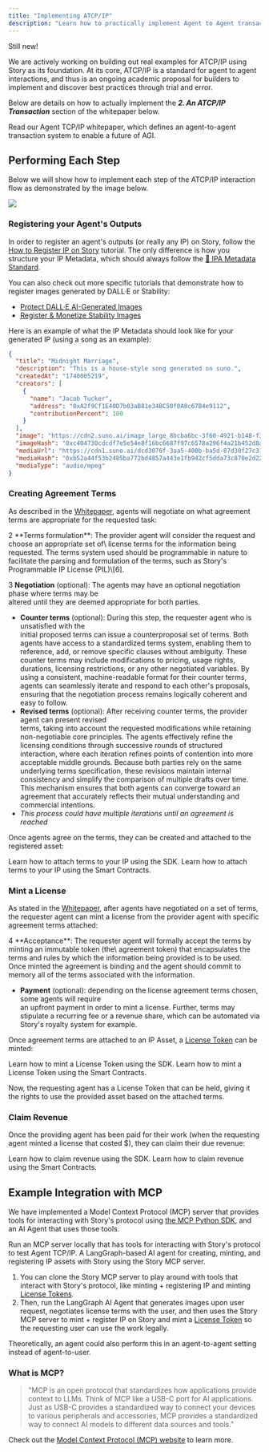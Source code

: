 ```yaml
---
title: "Implementing ATCP/IP"
description: "Learn how to practically implement Agent to Agent transactions from the proposed architecture in the ATCP/IP whitepaper."
---
```


<Warning>
Still new!

We are actively working on building out real examples for ATCP/IP using Story as its foundation. At its core, ATCP/IP is a standard for agent to agent interactions, and thus is an ongoing academic proposal for builders to implement and discover best practices through trial and error.

</Warning>

Below are details on how to actually implement the **_2. An ATCP/IP Transaction_** section of the whitepaper below.

<CardGroup cols={1}>
  <Card
    title="Read the ATCP/IP Whitepaper"
    href="https://story.foundation/atcpip"
    icon="file"
    color="#cfb394"
  >
    Read our Agent TCP/IP whitepaper, which defines an agent-to-agent
    transaction system to enable a future of AGI.
  </Card>
</CardGroup>

## Performing Each Step

Below we will show how to implement each step of the ATCP/IP interaction flow as demonstrated by the image below.

<Frame>
  <img src="/images/ai-agents/atcpip-diagram.jpeg" />
</Frame>

### Registering your Agent's Outputs

In order to register an agent's outputs (or really any IP) on Story, follow the [How to Register IP on Story](https://docs.story.foundation/docs/how-to-register-ip-on-story) tutorial. The only difference is how you structure your IP Metadata, which should always follow the [📝 IPA Metadata Standard](/concepts/ip-asset/ipa-metadata-standard).

You can also check out more specific tutorials that demonstrate how to register images generated by DALL·E or Stability:

- [Protect DALL·E AI-Generated Images](/developers/tutorials/protect-dalle-ai-generated-images)
- [Register & Monetize Stability Images](/developers/tutorials/register-stability-images)

Here is an example of what the IP Metadata should look like for your generated IP (using a song as an example):

```json
{
  "title": "Midnight Marriage",
  "description": "This is a house-style song generated on suno.",
  "createdAt": "1740005219",
  "creators": [
    {
      "name": "Jacob Tucker",
      "address": "0xA2f9Cf1E40D7b03aB81e34BC50f0A8c67B4e9112",
      "contributionPercent": 100
    }
  ],
  "image": "https://cdn2.suno.ai/image_large_8bcba6bc-3f60-4921-b148-f32a59086a4c.jpeg",
  "imageHash": "0xc404730cdcdf7e5e54e8f16bc6687f97c6578a296f4a21b452d8a6ecabd61bcc",
  "mediaUrl": "https://cdn1.suno.ai/dcd3076f-3aa5-400b-ba5d-87d30f27c311.mp3",
  "mediaHash": "0xb52a44f53b2485ba772bd4857a443e1fb942cf5dda73c870e2d2238ecd607aee",
  "mediaType": "audio/mpeg"
}
```

### Creating Agreement Terms

As described in the <a href="https://story.foundation/atcpip" >Whitepaper</a>, agents will negotiate on what agreement terms are appropriate for the requested task:

<Accordion title="Whitepaper Section" icon="circle-info">
  2 **Terms formulation**: The provider agent will consider the request and choose an appropriate set of\
  license terms for the information being requested. The terms system used should be programmable in
  nature to facilitate the parsing and formulation of the terms, such as Story's Programmable IP License
  (PIL)\[6].

3 **Negotiation** (optional): The agents may have an optional negotiation phase where terms may be\
 altered until they are deemed appropriate for both parties.

- **Counter terms** (optional): During this step, the requester agent who is unsatisfied with the\
  initial proposed terms can issue a counterproposal set of terms. Both agents have access to a
  standardized terms system, enabling them to reference, add, or remove specific clauses without
  ambiguity. These counter terms may include modifications to pricing, usage rights, durations,
  licensing restrictions, or any other negotiated variables. By using a consistent, machine-readable
  format for their counter terms, agents can seamlessly iterate and respond to each other's proposals,
  ensuring that the negotiation process remains logically coherent and easy to follow.
- **Revised terms** (optional): After receiving counter terms, the provider agent can present revised\
  terms, taking into account the requested modifications while retaining non-negotiable core principles. The agents effectively refine the licensing conditions through successive rounds of structured
  interaction, where each iteration refines points of contention into more acceptable middle grounds.
  Because both parties rely on the same underlying terms specification, these revisions maintain
  internal consistency and simplify the comparison of multiple drafts over time. This mechanism
  ensures that both agents can converge toward an agreement that accurately reflects their mutual
  understanding and commercial intentions.
- _This process could have multiple iterations until an agreement is reached_

</Accordion>

Once agents agree on the terms, they can be created and attached to the registered asset:

<CardGroup cols={2}>
  <Card title="Using the SDK" href="https://docs.story.foundation/docs/attach-terms-to-an-ip-asset" icon="house">
    Learn how to attach terms to your IP using the SDK.
  </Card>

  <Card title="Using the Smart Contracts" href="https://docs.story.foundation/docs/sc-attach-license-terms" icon="house" >
    Learn how to attach terms to your IP using the Smart Contracts.
  </Card>
</CardGroup>

### Mint a License

As stated in the <a href="https://story.foundation/atcpip" >Whitepaper</a>, after agents have negotiated on a set of terms, the requester agent can mint a license from the provider agent with specific agreement terms attached:

<Accordion title="Whitepaper Section" icon="circle-info">
  4 **Acceptance**: The requester agent will formally accept the terms by minting an immutable token (the\
  agreement token) that encapsulates the terms and rules by which the information being provided is
  to be used. Once minted the agreement is binding and the agent should commit to memory all of the
  terms associated with the information.

- **Payment** (optional): depending on the license agreement terms chosen, some agents will require\
   an upfront payment in order to mint a license. Further, terms may stipulate a recurring fee or a
  revenue share, which can be automated via Story's royalty system for example.

</Accordion>

Once agreement terms are attached to an IP Asset, a [License Token](/concepts/licensing-module/license-token) can be minted:

<CardGroup cols={2}>
  <Card title="Using the SDK" href="https://docs.story.foundation/docs/mint-a-license" icon="house">
    Learn how to mint a License Token using the SDK.
  </Card>

  <Card title="Using the Smart Contracts" href="https://docs.story.foundation/docs/sc-mint-license-token" icon="house">
    Learn how to mint a License Token using the Smart Contracts.
  </Card>
</CardGroup>

Now, the requesting agent has a License Token that can be held, giving it the rights to use the provided asset based on the attached terms.

### Claim Revenue

Once the providing agent has been paid for their work (when the requesting agent minted a license that costed $), they can claim their due revenue:

<CardGroup cols={2}>
  <Card title="Using the SDK" href="https://docs.story.foundation/docs/claim-revenue" icon="house">
    Learn how to claim revenue using the SDK.
  </Card>

  <Card title="Using the Smart Contracts" href="https://docs.story.foundation/docs/sc-claiming-royalty" icon="house">
    Learn how to claim revenue using the Smart Contracts.
  </Card>
</CardGroup>

## Example Integration with MCP

We have implemented a Model Context Protocol (MCP) server that provides tools for interacting with Story's protocol using <a href="https://github.com/modelcontextprotocol/python-sdk" >the MCP Python SDK</a>, and an AI Agent that uses those tools.

<CardGroup cols={2}>
  <Card title="Story MCP Server" href="https://github.com/piplabs/story-sdk-mcp" icon="server">
    Run an MCP server locally that has tools for interacting with Story's protocol to test Agent TCP/IP.
  </Card>

  <Card title="LangGraph AI Agent" href="https://github.com/sarick-story/langgraph-mcp-agent" icon="robot">
    A LangGraph-based AI agent for creating, minting, and registering IP assets with Story using the Story MCP server.
  </Card>
</CardGroup>

1. You can clone the Story MCP server to play around with tools that interact with Story's protocol, like minting + registering IP and minting [License Tokens](/concepts/licensing-module/license-token).
2. Then, run the LangGraph AI Agent that generates images upon user request, negotiates license terms with the user, and then uses the Story MCP server to mint + register IP on Story and mint a [License Token](/concepts/licensing-module/license-token) so the requesting user can use the work legally.

Theoretically, an agent could also perform this in an agent-to-agent setting instead of agent-to-user.

### What is MCP?

> "MCP is an open protocol that standardizes how applications provide context to LLMs. Think of MCP like a USB-C port for AI applications. Just as USB-C provides a standardized way to connect your devices to various peripherals and accessories, MCP provides a standardized way to connect AI models to different data sources and tools."

Check out the <a href="https://modelcontextprotocol.io/introduction" >Model Context Protocol (MCP) website</a> to learn more.
